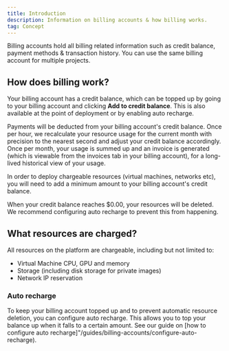 ```yaml
---
title: Introduction
description: Information on billing accounts & how billing works.
tag: Concept
---
```


Billing accounts hold all billing related information such as credit balance, payment methods & transaction history. You can use the same billing account for multiple projects.

## How does billing work?

Your billing account has a credit balance, which can be topped up by going to your billing account and clicking **Add to credit balance**. This is also available at the point of deployment or by enabling auto recharge.

Payments will be deducted from your billing account's credit balance. Once per hour, we recalculate your resource usage for the current month with precision to the nearest second and adjust your credit balance accordingly. Once per month, your usage is summed up and an invoice is generated (which is viewable from the invoices tab in your billing account), for a long-lived historical view of your usage.

In order to deploy chargeable resources (virtual machines, networks etc), you will need to add a minimum amount to your billing account's credit balance.


<Note>
When your credit balance reaches $0.00, your resources will be deleted. We recommend configuring auto recharge to prevent this from happening.
</Note>


## What resources are charged?

All resources on the platform are chargeable, including but not limited to:

- Virtual Machine CPU, GPU and memory
- Storage (including disk storage for private images)
- Network IP reservation

### Auto recharge

To keep your billing account topped up and to prevent automatic resource deletion, you can configure auto recharge. This allows you to top your balance up when it falls to a certain amount. See our guide on [how to configure auto recharge]"/guides/billing-accounts/configure-auto-recharge).

